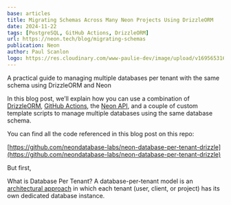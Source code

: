 ```yaml
---
base: articles
title: Migrating Schemas Across Many Neon Projects Using DrizzleORM
date: 2024-11-22
tags: [PostgreSQL, GitHub Actions, DrizzleORM]
url: https://neon.tech/blog/migrating-schemas
publication: Neon
author: Paul Scanlon
logo: https://res.cloudinary.com/www-paulie-dev/image/upload/v1695653167/paulie.dev/Logos/neon-logo_ymrzrs.png
---
```


A practical guide to managing multiple databases per tenant with the same schema using DrizzleORM and Neon

In this blog post, we’ll explain how you can use a combination of [DrizzleORM](https://orm.drizzle.team/), [GitHub Actions](https://github.com/features/actions), the [Neon API](https://neon.tech/home[]), and a couple of custom template scripts to manage multiple databases using the same database schema.

You can find all the code referenced in this blog post on this repo:

[https://github.com/neondatabase-labs/neon-database-per-tenant-drizzle](https://github.com/neondatabase-labs/neon-database-per-tenant-drizzle)

But first,

What is Database Per Tenant?
A database-per-tenant model is an [architectural approach](https://neon.tech/use-cases/database-per-tenant) in which each tenant (user, client, or project) has its own dedicated database instance.
